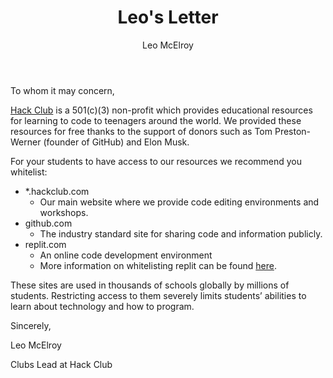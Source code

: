 ﻿---
title: Leo's Letter
author: Leo McElroy
description: An explanation of the websites a Hack Club needs access to and why they should be unblocked.
---

To whom it may concern,

[Hack Club](https://hackclub.com/) is a 501(c)(3) non-profit which provides educational resources for learning to code to teenagers around the world. We provided these resources for free thanks to the support of donors such as Tom Preston-Werner (founder of GitHub) and Elon Musk.

For your students to have access to our resources we recommend you whitelist:

- \*.hackclub.com
  - Our main website where we provide code editing environments and workshops.
- github.com
  - The industry standard site for sharing code and information publicly.
- replit.com
  - An online code development environment
  - More information on whitelisting replit can be found [here](https://docs.replit.com/teams-edu/it-administrators-toolkit).

These sites are used in thousands of schools globally by millions of students. Restricting access to them severely limits students’ abilities to learn about technology and how to program.

Sincerely,

Leo McElroy

Clubs Lead at Hack Club
